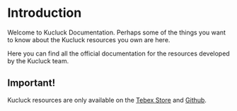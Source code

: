 # Introduction

Welcome to Kucluck Documentation.
Perhaps some of the things you want to know about the Kucluck resources you own are here.

Here you can find all the official documentation for the resources developed by the Kucluck team.

## Important!

Kucluck resources are only available on the [Tebex Store](https://store.kucluck.com) and [Github](https://github.com/lukman-nov/).
